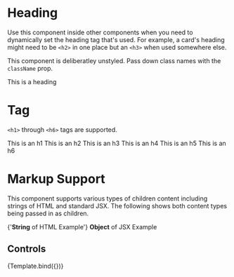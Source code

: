 

<Meta title="Components/Atoms/Heading" component={Heading} />

# Heading

Use this component inside other components when you need to dynamically set the heading tag that's used.
For example, a card's heading might need to be `<h2>` in one place but an `<h3>` when used somewhere else.

This component is deliberatley unstyled. Pass down class names with the `className` prop.

<Canvas>
  <Story name="Component">
    <Heading>This is a heading</Heading>
  </Story>
</Canvas>

# Tag

`<h1>` through `<h6>` tags are supported.

<Canvas>
  <Story name="Tag">
    <Heading tag="h1">This is an h1</Heading>
    <Heading tag="h2">This is an h2</Heading>
    <Heading tag="h3">This is an h3</Heading>
    <Heading tag="h4">This is an h4</Heading>
    <Heading tag="h5">This is an h5</Heading>
    <Heading tag="h6">This is an h6</Heading>
  </Story>
</Canvas>

# Markup Support

This component supports various types of children content including strings of HTML and standard JSX. The following shows both content types being passed in as children.

<Canvas>
  <Story name="Markup Support">
    <Heading tag="h1">{'<strong>String</strong> of HTML Example'}</Heading>
    <Heading tag="h1">
      <strong>Object</strong> of JSX Example
    </Heading>
  </Story>
</Canvas>

## Controls


<Canvas>
  <Story
    name="Controls"
    args={{
      children: 'This is a heading',
      tag: 'h1'
    }}
  >
    {Template.bind({})}
  </Story>
</Canvas>
